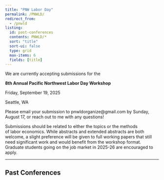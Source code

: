 ```yaml
---
title: "PNW Labor Day"
permalink: /PNWLD/
redirect_from:
  - /pnwld
listing:
  id: past-conferences
  contents: PNWLD/*
  sort: "title"
  sort-ui: false
  type: grid
  max-items: 6
  fields: [title]
---
```


We are currently accepting submissions for the

**8th Annual Pacific Northwest Labor Day Workshop**

Friday, September 19, 2025

Seattle, WA

Please email your submission to pnwldorganize\@gmail.com by Sunday, August 17, or reach out to me with any questions!

Submissions should be related to either the topics or the methods of labor economics. While abstracts and extended abstracts are both welcome, a slight preference will be given to full working papers that still need significant work and would benefit from the workshop format.  Graduate students going on the job market in 2025-26 are encouraged to apply. 

------------------------------------------------------------------------

## Past Conferences

:::: {#past-conferences}
<div>

</div>
::::
